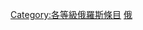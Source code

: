 {{empty category}}
{{Articles by Quality|topic=俄羅斯|project=俄羅斯|format=TOC}}

{{catmore1|[[Wikipedia:俄羅斯專題|Wikipedia:俄羅斯專題]]}}
[[Category:各等級俄羅斯條目|Category:各等級俄羅斯條目]]
[[Category:乙級條目|俄]]